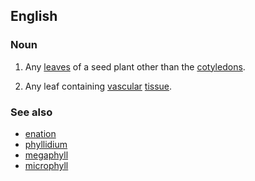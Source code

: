 ==English==

===Noun===
{{en-noun|sg=[[true]] [[leaf]]|true leaves}}

# {{botany}} Any [[leaf|leaves]] of a seed plant other than the [[cotyledon]]s.
# {{botany}} Any leaf containing [[vascular]] [[tissue]].

===See also===
*[[enation]]
*[[phyllidium]]
*[[megaphyll]]
*[[microphyll]]